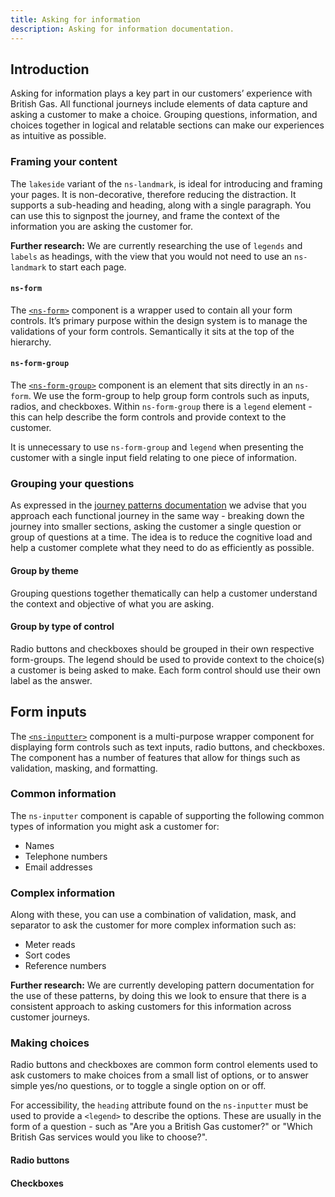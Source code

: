 ```yaml
---
title: Asking for information
description: Asking for information documentation.
---
```



## Introduction

Asking for information plays a key part in our customers’ experience with British Gas. All functional journeys include elements of data capture and asking a customer to make a choice. Grouping questions, information, and choices together in logical and relatable sections can make our experiences as intuitive as possible.

### Framing your content

The `lakeside` variant of the `ns-landmark`, is ideal for introducing and framing your pages. It is non-decorative, therefore reducing the distraction. It supports a sub-heading and heading, along with a single paragraph. You can use this to signpost the journey, and frame the context of the information you are asking the customer for.  

**Further research:** We are currently researching the use of `legends` and `labels` as headings, with the view that you would not need to use an `ns-landmark` to start each page.

#### `ns-form`

The [`<ns-form>`](../../components/ns-form) component is a wrapper used to contain all your form controls. It’s primary purpose within the design system is to manage the validations of your form controls. Semantically it sits at the top of the hierarchy.

#### `ns-form-group`

The [`<ns-form-group>`](../../components/ns-form-group) component is an element that sits directly in an `ns-form`. We use the form-group to help group form controls such as inputs, radios, and checkboxes. Within `ns-form-group` there is a `legend` element - this can help describe the form controls and provide context to the customer. 

It is unnecessary to use `ns-form-group` and `legend` when presenting the customer with a single input field relating to one piece of information.

### Grouping your questions

As expressed in the [journey patterns documentation](patterns/journeys) we advise that you approach each functional journey in the same way - breaking down the journey into smaller sections, asking the customer a single question or group of questions at a time. The idea is to reduce the cognitive load and help a customer complete what they need to do as efficiently as possible.

#### Group by theme

Grouping questions together thematically can help a customer understand the context and objective of what you are asking. 

#### Group by type of control

Radio buttons and checkboxes should be grouped in their own respective form-groups. The legend should be used to provide context to the choice(s) a customer is being asked to make. Each form control should use their own label as the answer. 

## Form inputs

The [`<ns-inputter>`](../../components/ns-inputter) component is a multi-purpose wrapper component for displaying form controls such as text inputs, radio buttons, and checkboxes. The component has a number of features that allow for things such as validation, masking, and formatting.

<ExampleViewer type="text" />

### Common information

The `ns-inputter` component is capable of supporting the following common types of information you might ask a customer for:

- Names
- Telephone numbers
- Email addresses

### Complex information

Along with these, you can use a combination of validation, mask, and separator to ask the customer for more complex information such as:

- Meter reads
- Sort codes
- Reference numbers

<ExampleViewer type="mask" />

**Further research:** We are currently developing pattern documentation for the use of these patterns, by doing this we look to ensure that there is a consistent approach to asking customers for this information across customer journeys.

### Making choices

Radio buttons and checkboxes are common form control elements used to ask customers to make choices from a small list of options, or to answer simple yes/no questions, or to toggle a single option on or off. 

For accessibility, the `heading` attribute found on the `ns-inputter` must be used to provide a `<legend>` to describe the options. These are usually in the form of a question - such as "Are you a British Gas customer?" or "Which British Gas services would you like to choose?".

#### Radio buttons

<ExampleViewer type="radio" />

#### Checkboxes

<ExampleViewer type="checkbox" />
